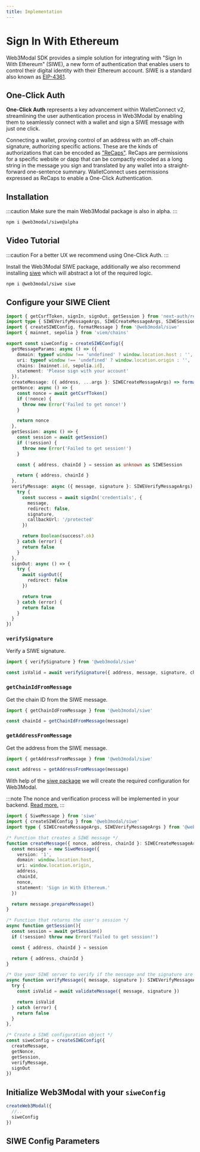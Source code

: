 ```yaml
---
title: Implementation
---
```



# Sign In With Ethereum

Web3Modal SDK provides a simple solution for integrating with "Sign In With Ethereum" (SIWE), a new form of authentication that enables users to control their digital identity with their Ethereum account.
SIWE is a standard also known as [EIP-4361](https://docs.login.xyz/general-information/siwe-overview/eip-4361).

## One-Click Auth

**One-Click Auth** represents a key advancement within WalletConnect v2, streamlining the user authentication process in Web3Modal by enabling them to seamlessly connect with a wallet and sign a SIWE message with just one click.

Connecting a wallet, proving control of an address with an off-chain signature, authorizing specific actions. These are the kinds of authorizations that can be encoded as ["ReCaps"](https://eips.ethereum.org/EIPS/eip-5573). ReCaps are permissions for a specific website or dapp that can be compactly encoded as a long string in the message you sign and translated by any wallet into a straight-forward one-sentence summary.
WalletConnect uses permissions expressed as ReCaps to enable a One-Click Authentication.

## Installation

<Tabs>
<TabItem value="one-click-auth" label="One-Click Auth">

:::caution
Make sure the main Web3Modal package is also in alpha.
:::

```bash npm2yarn
npm i @web3modal/siwe@alpha
```

</TabItem>
<TabItem value="legacy" label="Legacy">

## Video Tutorial

<YoutubeEmbed videoId="SX6ercNOvc8" />

:::caution
For a better UX we recommend using One-Click Auth.
:::

Install the Web3Modal SIWE package, additionally we also recommend installing [siwe](https://docs.login.xyz/) which will abstract a lot of the required logic.

```bash npm2yarn
npm i @web3modal/siwe siwe
```

</TabItem>
</Tabs>

## Configure your SIWE Client


<Tabs>
<TabItem value="one-click-auth" label="One-Click Auth">

```ts
import { getCsrfToken, signIn, signOut, getSession } from 'next-auth/react'
import type { SIWEVerifyMessageArgs, SIWECreateMessageArgs, SIWESession } from '@web3modal/siwe'
import { createSIWEConfig, formatMessage } from '@web3modal/siwe'
import { mainnet, sepolia } from 'viem/chains'

export const siweConfig = createSIWEConfig({
  getMessageParams: async () => ({
    domain: typeof window !== 'undefined' ? window.location.host : '',
    uri: typeof window !== 'undefined' ? window.location.origin : '',
    chains: [mainnet.id, sepolia.id],
    statement: 'Please sign with your account'
  }),
  createMessage: ({ address, ...args }: SIWECreateMessageArgs) => formatMessage(args, address),
  getNonce: async () => {
    const nonce = await getCsrfToken()
    if (!nonce) {
      throw new Error('Failed to get nonce!')
    }

    return nonce
  },
  getSession: async () => {
    const session = await getSession()
    if (!session) {
      throw new Error('Failed to get session!')
    }

    const { address, chainId } = session as unknown as SIWESession

    return { address, chainId }
  },
  verifyMessage: async ({ message, signature }: SIWEVerifyMessageArgs) => {
    try {
      const success = await signIn('credentials', {
        message,
        redirect: false,
        signature,
        callbackUrl: '/protected'
      })

      return Boolean(success?.ok)
    } catch (error) {
      return false
    }
  },
  signOut: async () => {
    try {
      await signOut({
        redirect: false
      })

      return true
    } catch (error) {
      return false
    }
  }
})
```

### `verifySignature`

Verify a SIWE signature.

```ts
import { verifySignature } from '@web3modal/siwe'

const isValid = await verifySignature({ address, message, signature, chainId, projectId })
```

### `getChainIdFromMessage`

Get the chain ID from the SIWE message.

```ts
import { getChainIdFromMessage } from '@web3modal/siwe'

const chainId = getChainIdFromMessage(message)
```

### `getAddressFromMessage`

Get the address from the SIWE message.

```ts
import { getAddressFromMessage } from '@web3modal/siwe'

const address = getAddressFromMessage(message)
```

</TabItem>
<TabItem value="legacy" label="Legacy">

With help of the [siwe package](https://docs.login.xyz/sign-in-with-ethereum/quickstart-guide/implement-the-frontend) we will create the required configuration for Web3Modal.

:::note
The nonce and verification process will be implemented in your backend. [Read more.](https://docs.login.xyz/sign-in-with-ethereum/quickstart-guide/implement-the-backend)
:::

```ts
import { SiweMessage } from 'siwe'
import { createSIWEConfig } from '@web3modal/siwe'
import type { SIWECreateMessageArgs, SIWEVerifyMessageArgs } from '@web3modal/siwe'

/* Function that creates a SIWE message */
function createMessage({ nonce, address, chainId }: SIWECreateMessageArgs){
  const message = new SiweMessage({
    version: '1',
    domain: window.location.host,
    uri: window.location.origin,
    address,
    chainId,
    nonce,
    statement: 'Sign in With Ethereum.'
  })

  return message.prepareMessage()
}

/* Function that returns the user's session */
async function getSession(){
  const session = await getSession()
  if (!session) throw new Error('Failed to get session!')

  const { address, chainId } = session

  return { address, chainId }
}

/* Use your SIWE server to verify if the message and the signature are valid */
async function verifyMessage({ message, signature }: SIWEVerifyMessageArgs){
  try {
    const isValid = await validateMessage({ message, signature })

    return isValid
  } catch (error) {
    return false
  }
},

/* Create a SIWE configuration object */
const siweConfig = createSIWEConfig({
  createMessage,
  getNonce,
  getSession,
  verifyMessage,
  signOut
})
```

</TabItem>
</Tabs>


## Initialize Web3Modal with your `siweConfig`

```ts
createWeb3Modal({
  //..
  siweConfig
})
```

## SIWE Config Parameters

<SiweParams />

